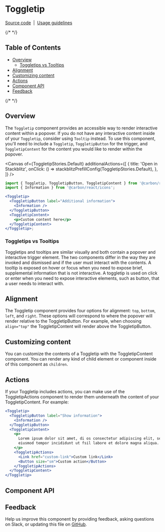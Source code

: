 
<Meta isTemplate />

# Toggletip

[Source code](https://github.com/carbon-design-system/carbon/tree/main/packages/react/src/components/Toggletip)
&nbsp;|&nbsp;
[Usage guidelines](https://www.carbondesignsystem.com/components/toggletip/usage)

{/* <!-- START doctoc generated TOC please keep comment here to allow auto update --> <!-- DON'T EDIT THIS SECTION, INSTEAD RE-RUN doctoc TO UPDATE --> */}

## Table of Contents

- [Overview](#overview)
  - [Toggletips vs Tooltips](#toggletips-vs-tooltips)
- [Alignment](#alignment)
- [Customizing content](#customizing-content)
- [Actions](#actions)
- [Component API](#component-api)
- [Feedback](#feedback)

{/* <!-- END doctoc generated TOC please keep comment here to allow auto update --> */}

## Overview

The `Toggletip` component provides an accessible way to render interactive
content within a popover. If you do not have any interactive content inside of
your `Toggletip`, consider using `Tooltip` instead. To use this component,
you'll need to include a `Toggletip`, `ToggletipButton` for the trigger, and
`ToggletipContent` for the content you would like to render within the popover.

<Canvas
  of={ToggletipStories.Default}
  additionalActions={[
    {
      title: 'Open in Stackblitz',
      onClick: () => stackblitzPrefillConfig(ToggletipStories.Default),
    },
  ]}
/>

```jsx
import { Toggletip, ToggletipButton, ToggletipContent } from '@carbon/react';
import { Information } from '@carbon/react/icons';

<Toggletip>
  <ToggletipButton label="Additional information">
    <Information />
  </ToggletipButton>
  <ToggletipContent>
    <p>Custom content here</p>
  </ToggletipContent>
</Toggletip>;
```

### Toggletips vs Tooltips

Toggletips and tooltips are similar visually and both contain a popover and
interactive trigger element. The two components differ in the way they are
invoked and dismissed and if the user must interact with the contents. A tooltip
is exposed on hover or focus when you need to expose brief, supplemental
information that is not interactive. A toggletip is used on click or enter when
you need to expose interactive elements, such as button, that a user needs to
interact with.

## Alignment

The Toggletip component provides four options for alignment: `top`, `bottom`,
`left`, and `right`. These options will correspond to where the popover will
render relative to the ToggletipButton. For example, when choosing `align="top"`
the ToggletipContent will render above the ToggletipButton.

## Customizing content

You can customize the contents of a Toggletip with the ToggletipContent
component. You can render any kind of child element or component inside of this
component as `children`.

## Actions

If your Toggletip includes actions, you can make use of the ToggletipActions
component to render them underneath the content of your ToggletipContent. For
example:

```jsx
<Toggletip>
  <ToggletipButton label="Show information">
    <Information />
  </ToggletipButton>
  <ToggletipContent>
    <p>
      Lorem ipsum dolor sit amet, di os consectetur adipiscing elit, sed do
      eiusmod tempor incididunt ut fsil labore et dolore magna aliqua.
    </p>
    <ToggletipActions>
      <Link href="custom-link">Custom link</Link>
      <Button size="sm">Custom action</Button>
    </ToggletipActions>
  </ToggletipContent>
</Toggletip>
```

## Component API

<ArgTypes />

## Feedback

Help us improve this component by providing feedback, asking questions on Slack,
or updating this file on
[GitHub](https://github.com/carbon-design-system/carbon/edit/main/packages/react/src/components/Toggletip/Toggletip.mdx).

